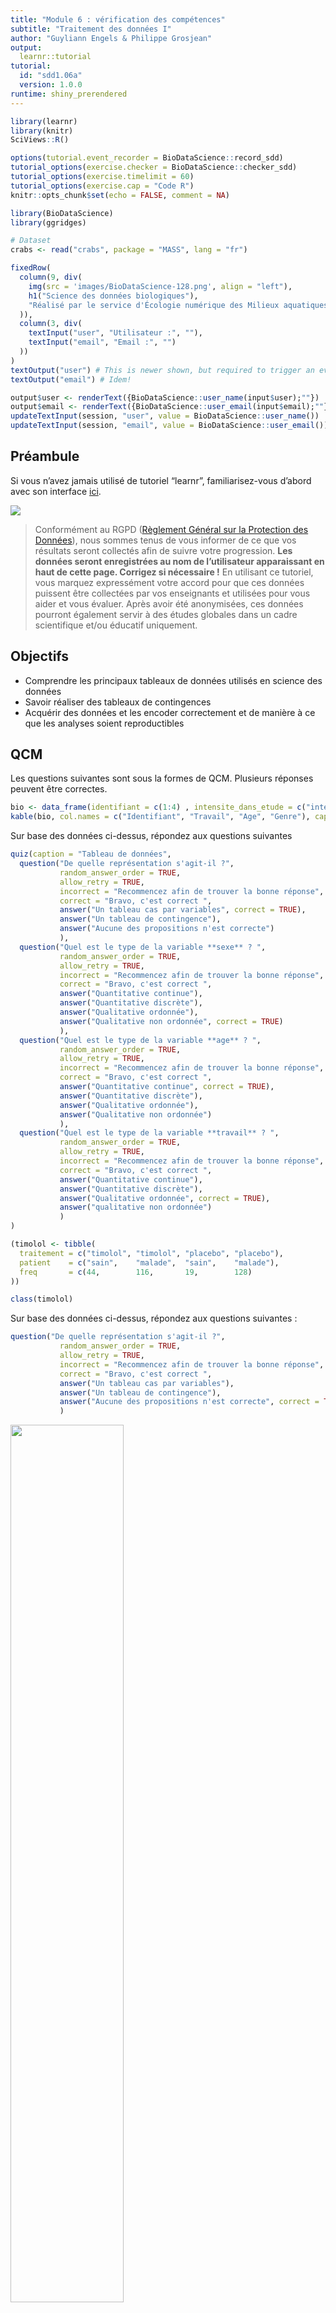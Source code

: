 ```yaml
---
title: "Module 6 : vérification des compétences"
subtitle: "Traitement des données I"
author: "Guyliann Engels & Philippe Grosjean"
output:
  learnr::tutorial 
tutorial:
  id: "sdd1.06a"
  version: 1.0.0
runtime: shiny_prerendered
---
```


```r
library(learnr)
library(knitr)
SciViews::R()

options(tutorial.event_recorder = BioDataScience::record_sdd)
tutorial_options(exercise.checker = BioDataScience::checker_sdd)
tutorial_options(exercise.timelimit = 60)
tutorial_options(exercise.cap = "Code R")
knitr::opts_chunk$set(echo = FALSE, comment = NA)

library(BioDataScience)
library(ggridges)

# Dataset
crabs <- read("crabs", package = "MASS", lang = "fr")
```

```r
fixedRow(
  column(9, div(
    img(src = 'images/BioDataScience-128.png', align = "left"),
    h1("Science des données biologiques"),
    "Réalisé par le service d'Écologie numérique des Milieux aquatiques, Université de Mons (Belgique)"
  )),
  column(3, div(
    textInput("user", "Utilisateur :", ""),
    textInput("email", "Email :", "")
  ))
)
textOutput("user") # This is newer shown, but required to trigger an event!
textOutput("email") # Idem!
```

```r
output$user <- renderText({BioDataScience::user_name(input$user);""})
output$email <- renderText({BioDataScience::user_email(input$email);""})
updateTextInput(session, "user", value = BioDataScience::user_name())
updateTextInput(session, "email", value = BioDataScience::user_email())
```


## Préambule

Si vous n'avez jamais utilisé de tutoriel "learnr", familiarisez-vous d'abord avec son interface [ici](http://biodatascience-course.sciviews.org/sdd-umons/learnr.html).

![](images/attention.jpg)

> Conformément au RGPD ([Règlement Général sur la Protection des Données](https://ec.europa.eu/info/law/law-topic/data-protection/reform/rules-business-and-organisations/principles-gdpr_fr)), nous sommes tenus de vous informer de ce que vos résultats seront collectés afin de suivre votre progression. **Les données seront enregistrées au nom de l'utilisateur apparaissant en haut de cette page. Corrigez si nécessaire !** En utilisant ce tutoriel, vous marquez expressément votre accord pour que ces données puissent être collectées par vos enseignants et utilisées pour vous aider et vous évaluer. Après avoir été anonymisées, ces données pourront également servir à des études globales dans un cadre scientifique et/ou éducatif uniquement.


## Objectifs

- Comprendre les principaux tableaux de données utilisés en science des données
- Savoir réaliser des tableaux de contingences
- Acquérir des données et les encoder correctement et de manière à ce que les analyses soient reproductibles

## QCM 

Les questions suivantes sont sous la formes de QCM. Plusieurs réponses peuvent être correctes. 


```r
bio <- data_frame(identifiant = c(1:4) , intensite_dans_etude = c("intensif", "faible", "moyen", "moyen"), age = c(18, 24, 20, 19), sexe = c("H", "H", "F", "H"))
kable(bio, col.names = c("Identifiant", "Travail", "Age", "Genre"), caption = "Quantité de travail fourni par des étudiants en fonction de leur age et genre. \\label{intensite_etude}")
```

Sur base des données ci-dessus, répondez aux questions suivantes 


```r
quiz(caption = "Tableau de données",
  question("De quelle représentation s'agit-il ?",
           random_answer_order = TRUE,
           allow_retry = TRUE,
           incorrect = "Recommencez afin de trouver la bonne réponse",
           correct = "Bravo, c'est correct ",
           answer("Un tableau cas par variables", correct = TRUE),
           answer("Un tableau de contingence"),
           answer("Aucune des propositions n'est correcte")
           ),
  question("Quel est le type de la variable **sexe** ? ",
           random_answer_order = TRUE,
           allow_retry = TRUE,
           incorrect = "Recommencez afin de trouver la bonne réponse",
           correct = "Bravo, c'est correct ",
           answer("Quantitative continue"),
           answer("Quantitative discrète"),
           answer("Qualitative ordonnée"),
           answer("Qualitative non ordonnée", correct = TRUE)
           ),
  question("Quel est le type de la variable **age** ? ",
           random_answer_order = TRUE,
           allow_retry = TRUE,
           incorrect = "Recommencez afin de trouver la bonne réponse",
           correct = "Bravo, c'est correct ",
           answer("Quantitative continue", correct = TRUE),
           answer("Quantitative discrète"),
           answer("Qualitative ordonnée"),
           answer("Qualitative non ordonnée")
           ),
  question("Quel est le type de la variable **travail** ? ",
           random_answer_order = TRUE,
           allow_retry = TRUE,
           incorrect = "Recommencez afin de trouver la bonne réponse",
           correct = "Bravo, c'est correct ",
           answer("Quantitative continue"),
           answer("Quantitative discrète"),
           answer("Qualitative ordonnée", correct = TRUE),
           answer("qualitative non ordonnée")
           )
)
```



```r
(timolol <- tibble(
  traitement = c("timolol", "timolol", "placebo", "placebo"),
  patient    = c("sain",    "malade",  "sain",    "malade"),
  freq       = c(44,        116,       19,        128)
))

class(timolol)
```
Sur base des données ci-dessus, répondez aux questions suivantes :

```r
question("De quelle représentation s'agit-il ?",
           random_answer_order = TRUE,
           allow_retry = TRUE,
           incorrect = "Recommencez afin de trouver la bonne réponse",
           correct = "Bravo, c'est correct ",
           answer("Un tableau cas par variables"),
           answer("Un tableau de contingence"),
           answer("Aucune des propositions n'est correcte", correct = TRUE)
           )
```

![](images/targets_2.png){height='60%' width='60%'}

Sur base de l'image ci-dessus, répondez aux question suivantes :

```r
quiz(
  question("Qualifiez l'image A :", 
           type = "multiple",
           random_answer_order = TRUE,
           allow_retry = TRUE,
           incorrect = "Recommencez afin de trouver la/les bonne(s) réponse(s)",
           correct = "Bravo, c'est correct ",
           answer("Précis", correct = TRUE),
           answer("Imprécis"),
           answer("Exact", correct = TRUE),
           answer("Inexact")
           ),
  question("Qualifiez l'image B :", 
           type = "multiple",
           random_answer_order = TRUE,
           allow_retry = TRUE,
           incorrect = "Recommencez afin de trouver la/les bonne(s) réponse(s)",
           correct = "Bravo, c'est correct ",
           answer("Précis"),
           answer("Imprécis", correct = TRUE),
           answer("Exact", correct = TRUE),
           answer("Inexact")
           ),
  question("Qualifiez l'image C :", 
           type = "multiple",
           random_answer_order = TRUE,
           allow_retry = TRUE,
           incorrect = "Recommencez afin de trouver la/les bonne(s) réponse(s)",
           correct = "Bravo, c'est correct ",
           answer("Précis",  correct = TRUE),
           answer("Imprécis"),
           answer("Exact"),
           answer("Inexact", correct = TRUE)
           ),
  question("Qualifiez l'image D :", 
           type = "multiple",
           random_answer_order = TRUE,
           allow_retry = TRUE,
           incorrect = "Recommencez afin de trouver la/les bonne(s) réponse(s)",
           correct = "Bravo, c'est correct ",
           answer("Précis"),
           answer("Imprécis",  correct = TRUE),
           answer("Exact"),
           answer("Inexact", correct = TRUE)
           )
  )
```


## Conclusion

Bravo! Vous venez de terminer votre séance d'exercices dans un tutoriel "learnr". 

Laissez nous vos impressions sur cet outil pédagogique ou expérimentez encore dans la zone ci-dessous. Rappelez-vous que pour placer un commentaire dans une zone de code R, vous devez utilisez un dièse (`#`) devant vos phrases.

```r
# Ajout de commentaires 
# ...
```

```r
# Not yet...
```

